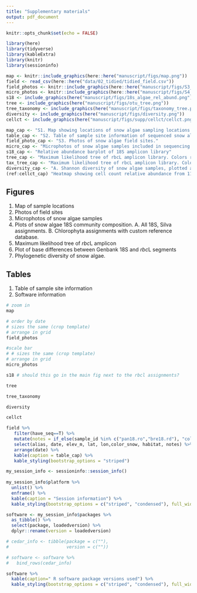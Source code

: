 ```yaml
---
title: "Supplementary materials"
output: pdf_document
---
```


```r
knitr::opts_chunk$set(echo = FALSE)
```


```r
library(here)
library(tidyverse)
library(kableExtra)
library(knitr)
library(sessioninfo)
```



```r
map <- knitr::include_graphics(here::here("manuscript/figs/map.png"))
field <- read_csv(here::here("data/02_tidied/tidied_field.csv"))
field_photos <- knitr::include_graphics(here::here("manuscript/figs/S3_site_field_photos/field_collage.png"))
micro_photos <- knitr::include_graphics(here::here("manuscript/figs/S4_site_micro_photos/micro.png"))
s18 <- include_graphics(here("manuscript/figs/18s_algae_rel_abund.png"))
tree <- include_graphics(here("manuscript/figs/otu_tree.png"))
tree_taxonomy <- include_graphics(here("manuscript/figs/taxonomy_tree.png"))
diversity <- include_graphics(here("manuscript/figs/diversity.png"))
cellct <- include_graphics(here("manuscript/figs/supp/cellct/cellct.png"))

map_cap <- "S1. Map showing locations of snow algae sampling locations in summer 2018."
table_cap <- "S2. Table of sample site information of sequenced snow algae samples."
field_photo_cap <- "S3. Photos of snow algae field sites."
micro_cap <- "Microphotos of snow algae samples included in sequencing run."
s18_cap <- "Relative abundance barplot of 18S amplicon library"
tree_cap <- "Maximum likelihood tree of rbcL amplicon library. Colors represent OTU assignments."
tax_tree_cap <- "Maximum likelihood tree of rbcL amplicon library. Colors represent taxonomic assignments."
diversity_cap <- "A. Shannon diversity of snow algae samples, plotted against sample elevation. Smooth method = linear model. B. Faith's phylogenetic diversity plotted against sample elevation."
(ref:cellct_cap) "Heatmap showing cell count relative abundance from 117 snow algae samples. Cb = Chlainomonas cf. brevispina, Ck=Chloromonas krienitzii, Cn=Chloromonas cf. nivalis, Cr=Chlainomonas rubra, G=green cells, O=other, Sn=Sanguina nivaloides"
```

## Figures
 1. Map of sample locations
 2. Photos of field sites
 3. Microphotos of snow algae samples
 4. Plots of snow algae 18S community composition. A. All 18S, Silva assignments. B. Chlorophyta assignments with custom reference database.
 5. Maximum likelihood tree of *rbc*L amplicon
 6. Plot of base differences between Genbank 18S and *rbc*L segments
 7. Phylogenetic diversity of snow algae.

## Tables
 1. Table of sample site information
 2. Software information


```r
# zoom in
map
```


```r
# order by date
# sizes the same (crop template)
# arrange in grid
field_photos
```


```r
#scale bar
# # sizes the same (crop template)
# arrange in grid
micro_photos
```

```r
s18 # should this go in the main fig next to the rbcl assignments?
```


```r
tree
```

```r
tree_taxonomy
```


```r
diversity
```


```r
cellct
```




```r
field %>% 
   filter(have_seq==T) %>% 
   mutate(notes = if_else(sample_id %in% c("pan18.ro","bre18.rd"), "collected from rock",NA_character_)) %>% 
   select(alias, date, elev_m, lat, lon,color_snow, habitat, notes) %>% 
   arrange(date) %>% 
   kable(caption = table_cap) %>% 
   kable_styling(bootstrap_options = "striped")
```



```r
my_session_info <- sessioninfo::session_info()
  
my_session_info$platform %>% 
  unlist() %>% 
  enframe() %>% 
  kable(caption = "Session information") %>% 
  kable_styling(bootstrap_options = c("striped", "condensed"), full_width = F, position = "left")
```


```r
software <- my_session_info$packages %>% 
  as_tibble() %>% 
  select(package, loadedversion) %>% 
  dplyr::rename(version = loadedversion)

# cedar_info <- tibble(package = c(""),
#                      version = c(""))

# software <- software %>% 
#   bind_rows(cedar_info)

software %>% 
  kable(caption=" R software package versions used") %>% 
  kable_styling(bootstrap_options = c("striped", "condensed"), full_width = F, position = "left")
```

